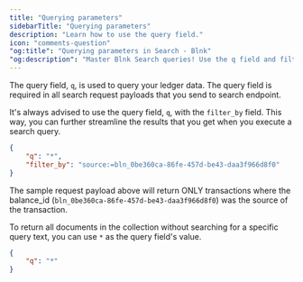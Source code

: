 ```yaml
---
title: "Querying parameters"
sidebarTitle: "Querying parameters"
description: "Learn how to use the query field."
icon: "comments-question"
"og:title": "Querying parameters in Search - Blnk" 
"og:description": "Master Blnk Search queries! Use the q field and filter_by for precise results. Explore multiple terms, exclusions, and find what you need fast!"
---
```



The query field, `q`, is used to query your ledger data. The query field is required in all search request payloads that you send to search endpoint.

It's always advised to use the query field, `q`, with the `filter_by` field. This way, you can further streamline the results that you get when you execute a search query.

```json Request
{
    "q": "*",
    "filter_by": "source:=bln_0be360ca-86fe-457d-be43-daa3f966d8f0"
}
```

The sample request payload above will return ONLY transactions where the balance_id (`bln_0be360ca-86fe-457d-be43-daa3f966d8f0`) was the source of the transaction. 

To return all documents in the collection without searching for a specific query text, you can use `*` as the query field's value.

```json request
{
    "q": "*"
}
```

<NeedHelp />